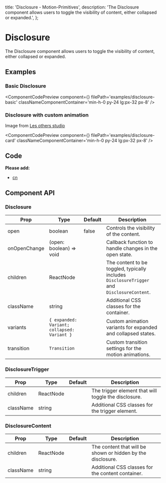   title: 'Disclosure - Motion-Primitives',
  description:
    'The Disclosure component allows users to toggle the visibility of content, either collapsed or expanded.',
};


# Disclosure

The Disclosure component allows users to toggle the visibility of content, either collapsed or expanded.

## Examples

### Basic Disclosure

<ComponentCodePreview
  component={<DisclosureBasic />}
  filePath='examples/disclosure-basic'
  classNameComponentContainer='min-h-0 py-24 lg:px-32 px-8'
/>

### Disclosure with custom animation

Image from [Les others studio](https://www.instagram.com/p/Crvt1j8tybi/?img_index=6)

<ComponentCodePreview
  component={<DisclosureCard />}
  filePath='examples/disclosure-card'
  classNameComponentContainer='min-h-0 py-24 lg:px-32 px-8'
/>

## Code

<CodeBlock filePath='components/core/disclosure.tsx' />

**Please add:**

- [cn](https://github.com/ibelick/motion-primitives/blob/main/lib/utils.ts)

## Component API

### Disclosure

| Prop         | Type                                        | Default | Description                                                                                |
| ------------ | ------------------------------------------- | ------- | ------------------------------------------------------------------------------------------ |
| open         | boolean                                     | false   | Controls the visibility of the content.                                                    |
| onOpenChange | (open: boolean) => void                     |         | Callback function to handle changes in the open state.                                     |
| children     | ReactNode                                   |         | The content to be toggled, typically includes `DisclosureTrigger` and `DisclosureContent`. |
| className    | string                                      |         | Additional CSS classes for the container.                                                  |
| variants     | `{ expanded: Variant; collapsed: Variant }` |         | Custom animation variants for expanded and collapsed states.                               |
| transition   | `Transition`                                |         | Custom transition settings for the motion animations.                                      |

### DisclosureTrigger

| Prop      | Type      | Default | Description                                          |
| --------- | --------- | ------- | ---------------------------------------------------- |
| children  | ReactNode |         | The trigger element that will toggle the disclosure. |
| className | string    |         | Additional CSS classes for the trigger element.      |

### DisclosureContent

| Prop      | Type      | Default | Description                                                 |
| --------- | --------- | ------- | ----------------------------------------------------------- |
| children  | ReactNode |         | The content that will be shown or hidden by the disclosure. |
| className | string    |         | Additional CSS classes for the content container.           |
